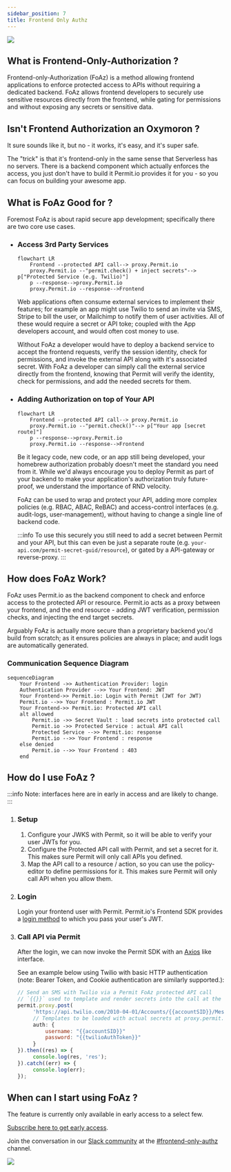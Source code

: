 ```yaml
---
sidebar_position: 7
title: Frontend Only Authz
---
```


<div style={{ display: "flex", justifyContent: "center" }}>
  <img src="/img/foaz/foaz.png" />
</div>

## What is Frontend-Only-Authorization ?

Frontend-only-Authorization (FoAz) is a method allowing frontend applications to enforce protected access to APIs without requiring a dedicated backend.
FoAz allows frontend developers to securely use sensitive resources directly from the frontend, while gating for permissions and without exposing any secrets or sensitive data.

## Isn't Frontend Authorization an Oxymoron ?

It sure sounds like it, but no - it works, it's easy, and it's super safe.

The "trick" is that it's frontend-only in the same sense that Serverless has no servers.
There is a backend component which actually enforces the access, you just don't have to build it Permit.io provides it for you - so you can focus on building your awesome app.

## What is FoAz Good for ?

Foremost FoAz is about rapid secure app development; specifically there are two core use cases.

- ### Access 3rd Party Services

  ```mermaid
  flowchart LR
      Frontend --protected API call--> proxy.Permit.io
      proxy.Permit.io --"permit.check() + inject secrets"--> p["Protected Service (e.g. Twilio)"]
      p --response-->proxy.Permit.io
      proxy.Permit.io --response-->Frontend
  ```

  Web applications often consume external services to implement their features; for example an app might use Twilio to send an invite via SMS, Stripe to bill the user, or Mailchimp to notify them of user activities.
  All of these would require a secret or API toke; coupled with the App developers account, and would often cost money to use.

  Without FoAz a developer would have to deploy a backend service to accept the frontend requests, verify the session identity, check for permissions, and invoke the external API along with it's associated secret.
  With FoAz a developer can simply call the external service directly from the frontend, knowing that Permit will verify the identity, check for permissions, and add the needed secrets for them.

- ### Adding Authorization on top of Your API

  ```mermaid
  flowchart LR
      Frontend --protected API call--> proxy.Permit.io
      proxy.Permit.io --"permit.check()"--> p["Your app [secret route]"]
      p --response-->proxy.Permit.io
      proxy.Permit.io --response-->Frontend
  ```

  Be it legacy code, new code, or an app still being developed, your homebrew authorization probably doesn't meet the standard you need from it.
  While we'd always encourage you to deploy Permit as part of your backend to make your application's authorization truly future-proof, we understand the importance of RND velocity.

  FoAz can be used to wrap and protect your API, adding more complex policies (e.g. RBAC, ABAC, ReBAC) and access-control interfaces (e.g. audit-logs, user-management), without having to change a single line of backend code.

  :::info
  To use this securely you still need to add a secret between Permit and your API,
  but this can even be just a separate route (e.g. `your-api.com/permit-secret-guid/resource`), or gated by a API-gateway or reverse-proxy.
  :::

## How does FoAz Work?

FoAz uses Permit.io as the backend component to check and enforce access to the protected API or resource.
Permit.io acts as a proxy between your frontend, and the end resource - adding JWT verification, permission checks, and injecting the end target secrets.

Arguably FoAz is actually more secure than a proprietary backend you'd build from scratch; as it ensures policies are always in place; and audit logs are automatically generated.

### Communication Sequence Diagram

```mermaid
sequenceDiagram
    Your Frontend ->> Authentication Provider: login
    Authentication Provider -->> Your Frontend: JWT
    Your Frontend->> Permit.io: Login with Permit (JWT for JWT)
    Permit.io -->> Your Frontend : Permit.io JWT
    Your Frontend->> Permit.io: Protected API call
    alt allowed
        Permit.io ->> Secret Vault : load secrets into protected call
        Permit.io ->> Protected Service : actual API call
        Protected Service -->> Permit.io: response
        Permit.io -->> Your Frontend : response
    else denied
        Permit.io -->> Your Frontend : 403
    end
```

## How do I use FoAz ?

:::info
Note: interfaces here are in early in access and are likely to change.
:::

1. ### Setup

   1. Configure your JWKS with Permit, so it will be able to verify your user JWTs for you.
   2. Configure the Protected API call with Permit, and set a secret for it. This makes sure Permit will only call APIs you defined.
   3. Map the API call to a resource / action, so you can use the policy-editor to define permissions for it. This makes sure Permit will only call API when you allow them.

2. ### Login

   Login your frontend user with Permit.
   Permit.io's Frontend SDK provides a [login method](/features/permit-elements/element/user-management#client-side-login-method) to which you pass your user's JWT.

3. ### Call API via Permit

   After the login, we can now invoke the Permit SDK with an [Axios](https://www.npmjs.com/package/axios) like interface.

   See an example below using Twilio with basic HTTP authentication (note: Bearer Token, and Cookie authentication are similarly supported.):

   ```javascript
   // Send an SMS with Twilio via a Permit FoAz protected API call
   // `{{}}` used to template and render secrets into the call at the secure proxy
   permit.proxy.post(
        'https://api.twilio.com/2010-04-01/Accounts/{{accountSID}}/Messages.json?Body=hello&To=555&From=1337',
        // Templates to be loaded with actual secrets at proxy.permit.io prior to the actual call to Twilio
        auth: {
            username: "{{accountSID}}"
            password: "{{twilioAuthToken}}"
        }
   }).then((res) => {
        console.log(res, 'res');
   }).catch((err) => {
        console.log(err);
   });
   ```

## When can I start using FoAz ?

The feature is currently only available in early access to a select few.

[Subscribe here to get early access](https://hello.permit.io/foaz-ea).

Join the conversation in our [ Slack community](https://io.permit.io/join_community) at the [#frontend-only-authz](https://permit-io.slack.com/archives/C04U83ZABRD) channel.

[![](https://camo.githubusercontent.com/77726b9422833db0515171ce5ecc6458ce1877d29ad5785c6fb531805c5e8f13/68747470733a2f2f692e6962622e636f2f777a724748514c2f47726f75702d3734392e706e67)](https://io.permit.io/join_community)
